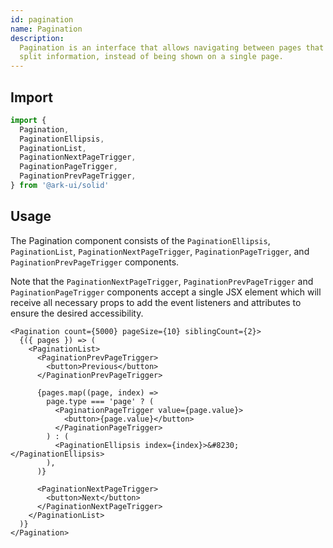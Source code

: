 ```yaml
---
id: pagination
name: Pagination
description:
  Pagination is an interface that allows navigating between pages that contain
  split information, instead of being shown on a single page.
---
```


## Import

```ts
import {
  Pagination,
  PaginationEllipsis,
  PaginationList,
  PaginationNextPageTrigger,
  PaginationPageTrigger,
  PaginationPrevPageTrigger,
} from '@ark-ui/solid'
```

## Usage

The Pagination component consists of the `PaginationEllipsis`, `PaginationList`,
`PaginationNextPageTrigger`, `PaginationPageTrigger`, and
`PaginationPrevPageTrigger` components.

Note that the `PaginationNextPageTrigger`, `PaginationPrevPageTrigger` and
`PaginationPageTrigger` components accept a single JSX element which will
receive all necessary props to add the event listeners and attributes to ensure
the desired accessibility.

```tsx
<Pagination count={5000} pageSize={10} siblingCount={2}>
  {({ pages }) => (
    <PaginationList>
      <PaginationPrevPageTrigger>
        <button>Previous</button>
      </PaginationPrevPageTrigger>

      {pages.map((page, index) =>
        page.type === 'page' ? (
          <PaginationPageTrigger value={page.value}>
            <button>{page.value}</button>
          </PaginationPageTrigger>
        ) : (
          <PaginationEllipsis index={index}>&#8230;</PaginationEllipsis>
        ),
      )}

      <PaginationNextPageTrigger>
        <button>Next</button>
      </PaginationNextPageTrigger>
    </PaginationList>
  )}
</Pagination>
```
